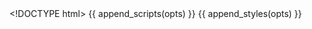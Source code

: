 <!DOCTYPE html>
<html>
  <head>
    <meta http-equiv="Content-Type" content="text/html; charset=utf-8"/>
    <title>Line with focus</title>
    {{ append_scripts(opts) }}
    {{ append_styles(opts) }}
  </head>

  <body>
    <script type="text/javascript">
      var data = {{ opts$data }};

      nv.addGraph(function() {

          var w = {{ opts$template_config$width }},
              h = {{ opts$template_config$height }};

          var chart = nv.models.lineWithFocusChart();

          chart.xAxis
              .tickFormat(d3.format(',f'));

          chart.yAxis
              .tickFormat(d3.format(',.2f'));

         chart.y2Axis
             .tickFormat(d3.format(',.2f'));

         var svg = d3.select("body").append("svg:svg")
               .style("width", w)
               .style("height", h);

         svg.datum(data)
           .transition().duration(500)
             .call(chart);

         nv.utils.windowResize(chart.update);

         return chart;
       });
    </script>

  </body>
</html>